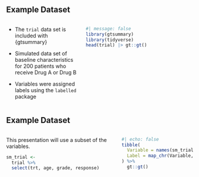 ## Example Dataset

:::: {.columns .v-center-container}

::: {.column width="40%"}
* The `trial` data set is included with {gtsummary}

* Simulated data set of baseline characteristics for 200 patients who receive Drug A or Drug B

* Variables were assigned labels using the `labelled` package
:::

::: {.column width="60%"}
```r
#| message: false
library(gtsummary)
library(tidyverse)
head(trial) |> gt::gt()
```

:::

::::

## Example Dataset

:::: {.columns .v-center-container}

::: {.column width="60%"}
This presentation will use a subset of the variables.

```r
sm_trial <-
  trial %>% 
  select(trt, age, grade, response)
```
:::

::: {.column width="40%"}
```r
#| echo: false
tibble(
  Variable = names(sm_trial),
  Label = map_chr(Variable, ~attr(trial[[.x]], "label"))
) %>% 
  gt::gt()
```
:::

::::
